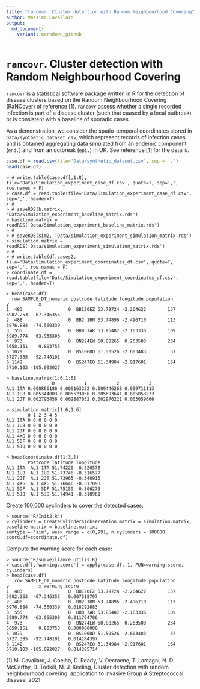 ```yaml
---
title: "rancovr. Cluster detection with Random Neighbourhood Covering"
author: Massimo Cavallaro
output:
  md_document:
    variant: markdown_github
---
```


# `rancovr`. Cluster detection with Random Neighbourhood Covering

`rancovr` is a statistical software package written in R for the detection of disease clusters
based on the  Random Neighbourhood Covering (RaNCover) of reference [1].
`rancovr` assess whether a single recorded infection is part of a disease cluster (such that caused by a local outbreak)
or is consistent with a baseline of sporadic cases.

As a demonstration, we consider the spatio-temporal coordinates stored in `Data/synthetic_dataset.csv`,
which represent records of infection cases and is obtained aggregating data simulated from an endemic component (`end.`) and
from an outbreak (`epi.`) in UK. See reference [1] for the details.

```r
case.df = read.csv(file='Data/synthetic_dataset.csv', sep = ',')
head(case.df)
```



```
> # write.table(case.df[,1:8], file='Data/Simulation_experiment_case_df.csv', quote=T, sep=',', row.names = F)
> case.df = read.table(file='Data/Simulation_experiment_case_df.csv',  sep=',', header=T) 
> #
> # saveRDS(b.matrix, 'Data/Simulation_experiment_baseline_matrix.rds')
> baseline.matrix = readRDS('Data/Simulation_experiment_baseline_matrix.rds')
> #
> # saveRDS(sim2, 'Data/simulation_experiment_simulation_matrix.rds')
> simulation.matrix = readRDS('Data/simulation_experiment_simulation_matrix.rds')
> #
> # write.table(df.cases2, file='Data/Simulation_experiment_coordinates_df.csv', quote=T, sep=',', row.names = F)
> coordinate.df = read.table(file='Data/Simulation_experiment_coordinates_df.csv',  sep=',', header=T)
```


```
> head(case.df)
  row SAMPLE_DT_numeric postcode latitude longitude population        y           x
1  483                 0  BB120EZ 53.79724 -2.264622        157 5982.253  -67.346355
2  488                 0  BB2 1HN 53.74896 -2.496710        113 5976.884  -74.560339
3  555                 0  BB8 7AR 53.86487 -2.163336        109 5989.774  -63.955308
4  973                 0  BN274EW 50.88265  0.263503        234 5658.151    9.803753
5 1079                 0  BS106DD 51.50526 -2.603483         37 5727.385  -92.748101
6 1142                 0  BS247EQ 51.34984 -2.917601        164 5710.103 -105.092027
```

```
> baseline.matrix[1:6,1:6]
                 0           1           2           3
AL1 1TA 0.008866186 0.009163252 0.009446268 0.009711113
AL1 1UB 0.005344003 0.005523056 0.005693641 0.005853273
AL1 2JT 0.002793456 0.002887052 0.002976221 0.003059666
```

```
> simulation.matrix[1:6,1:6]
        0 1 2 3 4 5
AL1 1TA 0 0 0 0 0 0
AL1 1UB 0 0 0 0 0 0
AL1 2JT 0 0 0 0 0 0
AL1 4XG 0 0 0 0 0 0
AL1 5DF 0 0 0 0 0 0
AL1 5JQ 0 0 0 0 0 0
```

```
> head(coordinate.df[1:3,])
        Postcode latitude longitude
AL1 1TA  AL1 1TA 51.74220 -0.320578
AL1 1UB  AL1 1UB 51.73746 -0.316577
AL1 2JT  AL1 2JT 51.73965 -0.340915
AL1 4XG  AL1 4XG 51.76646 -0.317093
AL1 5DF  AL1 5DF 51.75159 -0.306273
AL1 5JQ  AL1 5JQ 51.74941 -0.310961
```


Create  100,000 cyclinders to cover the detected cases:
```
> source('R/Init2.R')
> cylinders = CreateCylinders(observation.matrix = simulation.matrix, baseline.matrix = baseline.matrix,
emmtype = 'sim', week.range = c(0,99), n.cylinders = 100000, coord.df=coordinate.df)
```

Compute the warning score for each case:
```
> source('R/surveillance_utilis.R)
> case.df[,'warning.score'] = apply(case.df, 1, FUN=warning.score, cylinders)
> head(case.df)
   row SAMPLE_DT_numeric postcode latitude longitude population        y           x warning.score
1  483                 0  BB120EZ 53.79724 -2.264622        157 5982.253  -67.346355   0.007518797
2  488                 0  BB2 1HN 53.74896 -2.496710        113 5976.884  -74.560339   0.018292683
3  555                 0  BB8 7AR 53.86487 -2.163336        109 5989.774  -63.955308   0.011764706
4  973                 0  BN274EW 50.88265  0.263503        234 5658.151    9.803753   0.000000000
5 1079                 0  BS106DD 51.50526 -2.603483         37 5727.385  -92.748101   0.014184397
6 1142                 0  BS247EQ 51.34984 -2.917601        164 5710.103 -105.092027   0.014285714
```

[1] M. Cavallaro, J. Coelho, D. Ready, V. Decraene, T. Lamagni, N. D. McCarthy, D. Todkill, M. J. Keeling,
Cluster detection with random neighbourhood covering: application to invasive Group A Streptococcal disease, 2021


